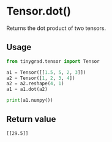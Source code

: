 # Tensor.dot()

Returns the dot product of two tensors.

## Usage
```python copy
from tinygrad.tensor import Tensor

a1 = Tensor([[1.5, 5, 2, 3]])
a2 = Tensor([1, 2, 3, 4])
a2 = a2.reshape(4, 1)
a1 = a1.dot(a2)

print(a1.numpy())
```

## Return value
```bash
[[29.5]]
```